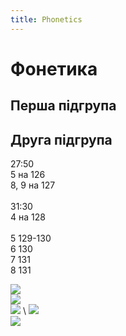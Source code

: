 ```yaml
---
title: Phonetics
---
```


# Фонетика

## Перша підгрупа

## Друга підгрупа


27:50 \
5 на 126 \
8, 9 на 127 \
 \
31:30 \
4 на 128 \
 \
5 129-130 \
6 130 \
7 131 \
8 131

![](/img/fn2_1.jpg)
 \
![](/img/fn2_2.jpg)
 \
![](/img/fn2_3.jpg)
\ 
![](/img/fn2_4.jpg)
 \
![](/img/fn2_5.jpg)
